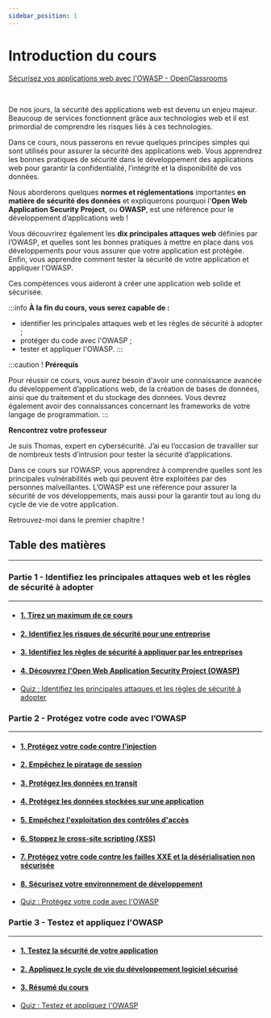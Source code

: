 ```yaml
---
sidebar_position: 1
---
```




# Introduction du cours

[Sécurisez vos applications web avec l'OWASP - OpenClassrooms](https://openclassrooms.com/fr/courses/6179306-securisez-vos-applications-web-avec-lowasp)

<Vimeo vimeoId="376329259" />

<br />

De nos jours, la sécurité des applications web est devenu un enjeu majeur. Beaucoup de services fonctionnent grâce aux technologies web et il
est primordial de comprendre les risques liés à ces technologies.

Dans ce cours, nous passerons en revue quelques principes simples qui sont utilisés pour assurer la sécurité des applications web. Vous
apprendrez les bonnes pratiques de sécurité dans le développement des applications web pour garantir la confidentialité, l’intégrité et la
disponibilité de vos données.

Nous aborderons quelques **normes et réglementations** importantes **en matière de sécurité des données** et expliquerons pourquoi
l'**Open Web Application Security Project**, ou **OWASP**, est une référence pour le développement d’applications web !

Vous découvrirez également les **dix principales attaques web** définies par l’OWASP, et quelles sont les bonnes pratiques à mettre en place
dans vos développements pour vous assurer que votre application est protégée. Enfin, vous apprendre comment tester la sécurité de votre
application et appliquer l'OWASP.

Ces compétences vous aideront à créer une application web solide et sécurisée.

:::info
**À la fin du cours, vous serez capable de :**
- identifier les principales attaques web et les règles de sécurité à adopter ;
- protéger du code avec l'OWASP ;
- tester et appliquer l'OWASP.
:::

:::caution !
**Prérequis**

Pour réussir ce cours, vous aurez besoin d'avoir une connaissance avancée du développement d’applications web, de la création de bases de
données, ainsi que du traitement et du stockage des données. Vous devrez également avoir des connaissances concernant les frameworks de votre
langage de programmation.
:::

**Rencontrez votre professeur**

Je suis Thomas, expert en cybersécurité. J’ai eu l’occasion de travailler sur de nombreux tests d’intrusion pour tester la sécurité
d’applications.

Dans ce cours sur l’OWASP, vous apprendrez à comprendre quelles sont les principales vulnérabilités web qui peuvent être exploitées par des
personnes malveillantes. L’OWASP est une référence pour assurer la sécurité de vos développements, mais aussi pour la garantir tout au long du
cycle de vie de votre application.

Retrouvez-moi dans le premier chapitre !

## Table des matières
* * *
### Partie 1 - Identifiez les principales attaques web et les règles de sécurité à adopter
* * *
- #### [1. Tirez un maximum de ce cours](https://openclassrooms.com/fr/courses/6179306-securisez-vos-applications-web-avec-lowasp/6519587-tirez-un-maximum-de-ce-cours)
- #### [2. Identifiez les risques de sécurité pour une entreprise](https://openclassrooms.com/fr/courses/6179306-securisez-vos-applications-web-avec-lowasp/6519629-identifiez-les-risques-de-securite-pour-une-entreprise)
- #### [3. Identifiez les règles de sécurité à appliquer par les entreprises](https://openclassrooms.com/fr/courses/6179306-securisez-vos-applications-web-avec-lowasp/6519695-identifiez-les-regles-de-securite-a-appliquer-par-les-entreprises)
- #### [4. Découvrez l'Open Web Application Security Project (OWASP)](https://openclassrooms.com/fr/courses/6179306-securisez-vos-applications-web-avec-lowasp/6519752-decouvrez-lopen-web-application-security-project-owasp)
- [Quiz : Identifiez les principales attaques et les règles de sécurité à adopter](https://openclassrooms.com/fr/courses/6179306-securisez-vos-applications-web-avec-lowasp/exercises/3756)

### Partie 2 - Protégez votre code avec l’OWASP
* * *
- #### [1. Protégez votre code contre l’injection](https://openclassrooms.com/fr/courses/6179306-securisez-vos-applications-web-avec-lowasp/6520701-protegez-votre-code-contre-l-injection)
- #### [2. Empêchez le piratage de session](https://openclassrooms.com/fr/courses/6179306-securisez-vos-applications-web-avec-lowasp/6520013-empechez-le-piratage-de-session)
- #### [3. Protégez les données en transit](https://openclassrooms.com/fr/courses/6179306-securisez-vos-applications-web-avec-lowasp/6520126-protegez-les-donnees-en-transit)
- #### [4. Protégez les données stockées sur une application](https://openclassrooms.com/fr/courses/6179306-securisez-vos-applications-web-avec-lowasp/6520207-protegez-les-donnees-stockees-sur-une-application)
- #### [5. Empêchez l'exploitation des contrôles d'accès](https://openclassrooms.com/fr/courses/6179306-securisez-vos-applications-web-avec-lowasp/6520299-empechez-lexploitation-des-controles-dacces)
- #### [6. Stoppez le cross-site scripting (XSS)](https://openclassrooms.com/fr/courses/6179306-securisez-vos-applications-web-avec-lowasp/6520368-stoppez-le-cross-site-scripting-xss)
- #### [7. Protégez votre code contre les failles XXE et la désérialisation non sécurisée](https://openclassrooms.com/fr/courses/6179306-securisez-vos-applications-web-avec-lowasp/6520493-protegez-votre-code-contre-les-failles-xxe-et-la-deserialisation-non-securisee)
- #### [8. Sécurisez votre environnement de développement](https://openclassrooms.com/fr/courses/6179306-securisez-vos-applications-web-avec-lowasp/6520557-securisez-votre-environnement-de-developpement)
- [Quiz : Protégez votre code avec l'OWASP](https://openclassrooms.com/fr/courses/6179306-securisez-vos-applications-web-avec-lowasp/exercises/3757)

### Partie 3 - Testez et appliquez l'OWASP
* * *
- #### [1. Testez la sécurité de votre application](https://openclassrooms.com/fr/courses/6179306-securisez-vos-applications-web-avec-lowasp/6520583-testez-la-securite-de-votre-application)
- #### [2. Appliquez le cycle de vie du développement logiciel sécurisé](https://openclassrooms.com/fr/courses/6179306-securisez-vos-applications-web-avec-lowasp/6520633-appliquez-le-cycle-de-vie-du-developpement-logiciel-securise)
- #### [3. Résumé du cours](https://openclassrooms.com/fr/courses/6179306-securisez-vos-applications-web-avec-lowasp/6520696-resume-du-cours)
- [Quiz : Testez et appliquez l'OWASP](https://openclassrooms.com/fr/courses/6179306-securisez-vos-applications-web-avec-lowasp/exercises/3758)
